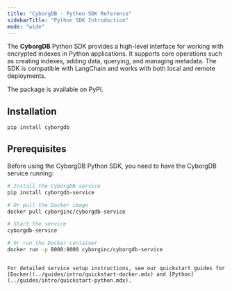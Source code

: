 ```yaml
---
title: "CyborgDB - Python SDK Reference"
sidebarTitle: "Python SDK Introduction"
mode: "wide"
---
```


The **CyborgDB** Python SDK provides a high-level interface for working with encrypted indexes in Python applications. It supports core operations such as creating indexes, adding data, querying, and managing metadata. The SDK is compatible with LangChain and works with both local and remote deployments.

The package is available on PyPI.

## Installation

```Python
pip install cyborgdb
```

## Prerequisites

Before using the CyborgDB Python SDK, you need to have the CyborgDB service running:

```bash
# Install the CyborgDB service
pip install cyborgdb-service

# Or pull the Docker image
docker pull cyborginc/cyborgdb-service

# Start the service
cyborgdb-service

# Or run the Docker container
docker run -p 8000:8000 cyborginc/cyborgdb-service
```
```

For detailed service setup instructions, see our quickstart guides for [Docker](../guides/intro/quickstart-docker.mdx) and [Python](../guides/intro/quickstart-python.mdx).
